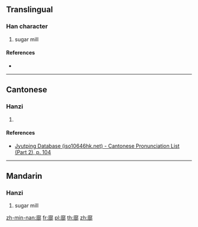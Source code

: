 ==Translingual==

===Han character===
{{Han char|rn=53|rad=广|as=11|sn=14|four=|canj=IYRL|ids=⿰广部}}

# sugar mill

====References====
* {{Han ref|kx=0350.141|hdz=20900.011|uh=5ECD|ud=24269}}

----

==Cantonese==

===Hanzi===
{{yue-hanzi|jyut=[[bou6]]|y=bou6}}

# {{defn|lang=yue|sort=广11}}

====References====
* [http://www.iso10646hk.net/jp/document/download.jsp Jyutping Database (iso10646hk.net) - Cantonese Pronunciation List (Part 2), p. 104]

----

==Mandarin==

===Hanzi===
{{cmn-hanzi|pin=[[pǒu]] ([[pou3]]), [[jǐn]] ([[jin3]])|wg=p'ou<sup>3</sup>, chin<sup>3</sup>}}

# sugar mill

[[zh-min-nan:廍]]
[[fr:廍]]
[[pl:廍]]
[[th:廍]]
[[zh:廍]]
